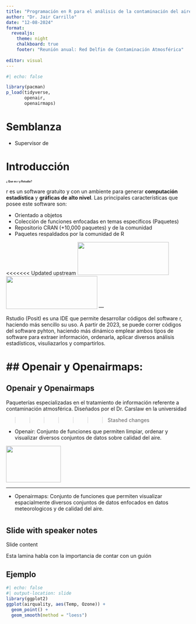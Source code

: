 ```yaml
---
title: "Programación en R para el análisis de la contaminación del aire"
author: "Dr. Jair Carrillo"
date: "12-08-2024"
format:
  revealjs: 
    theme: night
    chalkboard: true
    footer: "Reunión anual: Red Delfin de Contaminación Atmosférica"
  
editor: visual
---
```


```r
#| echo: false

library(pacman)
p_load(tidyverse,
       openair,
       openairmaps)
```


# Semblanza

- Supervisor de 

# Introducción

# ¿ Que es r y Rstudio? {style="font-size: 0.5em; text-align:justified"}

r es un software gratuito y con un ambiente para generar **computación estadística** y **gráficas de alto nivel**. Las principales características que posee este software son:

::: incremental
-   Orientado a objetos
-   Colección de funciones enfocadas en temas específicos (Paquetes)
-   Repositorio CRAN (+10,000 paquetes) y de la comunidad
-   Paquetes respaldados por la comunidad de R
:::

<<<<<<< Updated upstream
![](main_presentation_files/figure-presentation/Rstudio-Logo-Flat.png){.absolute top=400 left=0 width="250" height="90"}
![](main_presentation_files/figure-presentation/Rstudio-Logo-Flat.png){.absolute top=400 left=600 width="250" height="90"}
--- 

Rstudio (Posit) es una IDE que permite desarrollar códigos del software r, haciendo más sencillo su uso. A partir de 2023, se puede correr códigos del software pyhton, haciendo más dinámico emplear ambos tipos de software para extraer información, ordenarla, aplicar diversos análisis estadísticos, visuliazarlos y compartirlos.

## Openair y Openairmaps:
=======
## Openair y Openairmaps

Paqueterías especializadas en el tratamiento de información referente a contaminación atmosférica. Diseñados por el Dr. Carslaw en la universidad 

>>>>>>> Stashed changes

::: incremental
- Openair: Conjunto de funciones que permiten limpiar, ordenar y visualizar diversos conjuntos de datos sobre calidad del aire. 

![](main_presentation_files/figure-presentation/logo.png){.absolute top=400 left=0 width="150" height="100"}

---

- Openairmaps: Conjunto de funciones que permiten visualizar espacialmente diversos conjuntos de datos enfocados en datos meteorologicos y de calidad del aire.
:::

# 
## Slide with speaker notes

Slide content

::: notes
Esta lamina habla con la importancia de contar con un guión
:::

## Ejemplo

```r
#| echo: false
#| output-location: slide
library(ggplot2)
ggplot(airquality, aes(Temp, Ozone)) + 
  geom_point() + 
  geom_smooth(method = "loess")
  
```

